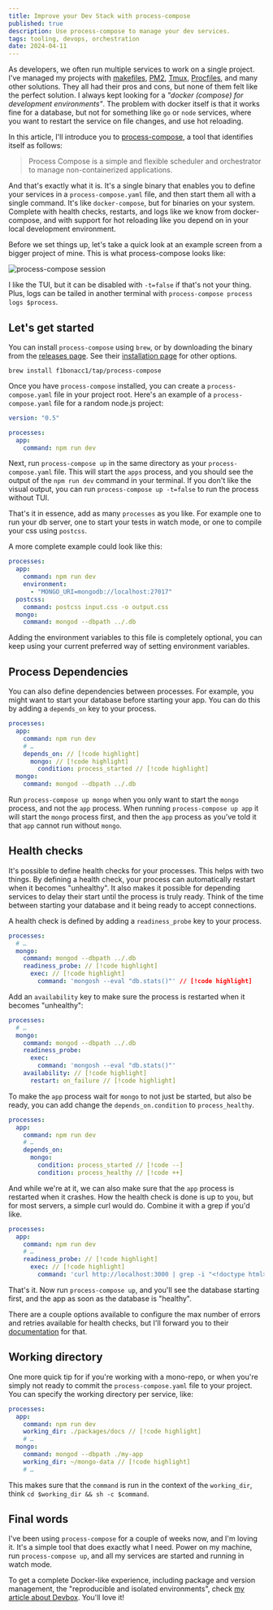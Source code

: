 ```yaml
---
title: Improve your Dev Stack with process-compose
published: true
description: Use process-compose to manage your dev services.
tags: tooling, devops, orchestration
date: 2024-04-11
---
```


As developers, we often run multiple services to work on a single project. I've managed my projects with [makefiles], [PM2], [Tmux], [Procfiles], and many other solutions. They all had their pros and cons, but none of them felt like the perfect solution. I always kept looking for a _"docker (compose) for development environments"_. The problem with docker itself is that it works fine for a database, but not for something like `go` or `node` services, where you want to restart the service on file changes, and use hot reloading.

In this article, I'll introduce you to [process-compose], a tool that identifies itself as follows:

> Process Compose is a simple and flexible scheduler and orchestrator to manage non-containerized applications.

And that's exactly what it is. It's a single binary that enables you to define your services in a `process-compose.yaml` file, and then start them all with a single command. It's like `docker-compose`, but for binaries on your system. Complete with health checks, restarts, and logs like we know from docker-compose, and with support for hot reloading like you depend on in your local development environment.

Before we set things up, let's take a quick look at an example screen from a bigger project of mine. This is what process-compose looks like:

![process-compose session](/articles/improve-your-dev-stack-with-process-compose-1.png)

I like the TUI, but it can be disabled with `-t=false` if that's not your thing. Plus, logs can be tailed in another terminal with `process-compose process logs $process`.

## Let's get started

You can install `process-compose` using `brew`, or by downloading the binary from the [releases page]. See their [installation page] for other options.

```shell
brew install f1bonacc1/tap/process-compose
```

Once you have `process-compose` installed, you can create a `process-compose.yaml` file in your project root. Here's an example of a `process-compose.yaml` file for a random node.js project:

```yaml
version: "0.5"

processes:
  app:
    command: npm run dev
```

Next, run `process-compose up` in the same directory as your `process-compose.yaml` file. This will start the `apps` process, and you should see the output of the `npm run dev` command in your terminal. If you don't like the visual output, you can run `process-compose up -t=false` to run the process without TUI.

That's it in essence, add as many `processes` as you like. For example one to run your db server, one to start your tests in watch mode, or one to compile your css using `postcss`.

A more complete example could look like this:

```yaml
processes:
  app:
    command: npm run dev
    environment:
      - "MONGO_URI=mongodb://localhost:27017"
  postcss:
    command: postcss input.css -o output.css
  mongo:
    command: mongod --dbpath ../.db
```

Adding the environment variables to this file is completely optional, you can keep using your current preferred way of setting environment variables.

## Process Dependencies

You can also define dependencies between processes. For example, you might want to start your database before starting your app. You can do this by adding a `depends_on` key to your process.

```yaml
processes:
  app:
    command: npm run dev
    # …
    depends_on: // [!code highlight]
      mongo: // [!code highlight]
        condition: process_started // [!code highlight]
  mongo:
    command: mongod --dbpath ../.db
```

Run `process-compose up mongo` when you only want to start the `mongo` process, and not the `app` process. When running `process-compose up app` it will start the `mongo` process first, and then the `app` process as you've told it that `app` cannot run without `mongo`.

## Health checks

It's possible to define health checks for your processes. This helps with two things. By defining a health check, your process can automatically restart when it becomes "unhealthy". It also makes it possible for depending services to delay their start until the process is truly ready. Think of the time between starting your database and it being ready to accept connections.

A health check is defined by adding a `readiness_probe` key to your process.

```yaml
processes:
  # …
  mongo:
    command: mongod --dbpath ../.db
    readiness_probe: // [!code highlight]
      exec: // [!code highlight]
        command: 'mongosh --eval "db.stats()"' // [!code highlight]
```

Add an `availability` key to make sure the process is restarted when it becomes "unhealthy":

```yaml
processes:
  # …
  mongo:
    command: mongod --dbpath ../.db
    readiness_probe:
      exec:
        command: 'mongosh --eval "db.stats()"'
    availability: // [!code highlight]
      restart: on_failure // [!code highlight]
```

To make the `app` process wait for `mongo` to not just be started, but also be ready, you can add change the `depends_on.condition` to `process_healthy`.

```yaml
processes:
  app:
    command: npm run dev
    # …
    depends_on:
      mongo:
        condition: process_started // [!code --]
        condition: process_healthy // [!code ++]
```

And while we're at it, we can also make sure that the `app` process is restarted when it crashes. How the health check is done is up to you, but for most servers, a simple curl would do. Combine it with a grep if you'd like.

```yaml
processes:
  app:
    command: npm run dev
    # …
    readiness_probe: // [!code highlight]
      exec: // [!code highlight]
        command: 'curl http://localhost:3000 | grep -i "<!doctype html>"' // [!code highlight]
```

That's it. Now run `process-compose up`, and you'll see the database starting first, and the app as soon as the database is "healthy".

There are a couple options available to configure the max number of errors and retries available for health checks, but I'll forward you to their [documentation][health-checks] for that.

## Working directory

One more quick tip for if you're working with a mono-repo, or when you're simply not ready to commit the `process-compose.yaml` file to your project. You can specify the working directory per service, like:

```yaml
processes:
  app:
    command: npm run dev
    working_dir: ./packages/docs // [!code highlight]
    # …
  mongo:
    command: mongod --dbpath ./my-app
    working_dir: ~/mongo-data // [!code highlight]
    # …
```

This makes sure that the `command` is run in the context of the `working_dir`, think `cd $working_dir && sh -c $command`.

## Final words

I've been using `process-compose` for a couple of weeks now, and I'm loving it. It's a simple tool that does exactly what I need. Power on my machine, run `process-compose up`, and all my services are started and running in watch mode.

To get a complete Docker-like experience, including package and version management, the "reproducible and isolated environments", check [my article about Devbox]. You'll love it!

[PM2]: https://meijer.ws/articles/simplify-your-dev-environment-with-pm2
[Tmux]: https://gist.github.com/smeijer/0e3604a51e9393d2ac009cef6ce0fb48
[Procfiles]: https://meijer.ws/articles/simpler-dev-environments-with-procfiles

[process-compose]: https://f1bonacc1.github.io/process-compose
[installation page]: https://f1bonacc1.github.io/process-compose/installation
[releases page]: https://github.com/F1bonacc1/process-compose/releases
[health-checks]: https://f1bonacc1.github.io/process-compose/health
[makefiles]: https://x.com/meijer_s/status/1777662281586741686
[my article about Devbox]: /articles/orchestrate-your-dev-environment-using-devbox
